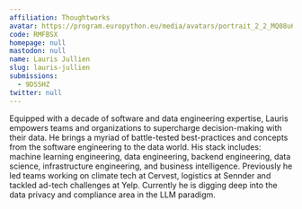 ```yaml
---
affiliation: Thoughtworks
avatar: https://program.europython.eu/media/avatars/portrait_2_2_MQ08u6U.jpg
code: RMFBSX
homepage: null
mastodon: null
name: Lauris Jullien
slug: lauris-jullien
submissions:
  - 9DSSHZ
twitter: null
---
```


Equipped with a decade of software and data engineering expertise, Lauris
empowers teams and organizations to supercharge decision-making with their data.
He brings a myriad of battle-tested best-practices and concepts from the
software engineering to the data world. His stack includes: machine learning
engineering, data engineering, backend engineering, data science, infrastructure
engineering, and business intelligence. Previously he led teams working on
climate tech at Cervest, logistics at Sennder and tackled ad-tech challenges at
Yelp. Currently he is digging deep into the data privacy and compliance area in
the LLM paradigm.
